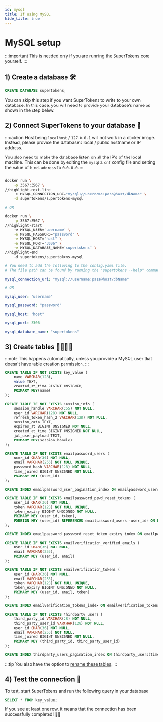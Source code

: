 ```yaml
---
id: mysql
title: If using MySQL
hide_title: true
---
```


<!-- COPY DOCS -->
<!-- ./community/database-setup/mysql.mdx -->


# MySQL setup

:::important
This is needed only if you are running the SuperTokens core yourself.
:::

## 1️) Create a database 🛠️
```sql
CREATE DATABASE supertokens;
```
You can skip this step if you want SuperTokens to write to your own database. In this case, you will need to provide your database's name as shown in the step below. 

## 2️) Connect SuperTokens to your database 🔌

<SelfHostedTabs>
<TabItem value="with-docker">

:::caution
Host being `localhost` / `127.0.0.1` will not work in a docker image. Instead, please provide the database's local / public hostname or IP address.

You also need to make the database listen on all the IP's of the local machine.
This can be done by editing the `mysqld.cnf` config file and setting the value of `bind-address` to `0.0.0.0`. 
:::

```bash

docker run \
    -p 3567:3567 \
//highlight-next-line
    -e MYSQL_CONNECTION_URI="mysql://username:pass@host/dbName" \
    -d supertokens/supertokens-mysql

# OR

docker run \
    -p 3567:3567 \
//highlight-start
    -e MYSQL_USER="username" \
    -e MYSQL_PASSWORD="password" \
	-e MYSQL_HOST="host" \
	-e MYSQL_PORT="3306" \
    -e MYSQL_DATABASE_NAME="supertokens" \
//highlight-end
    -d supertokens/supertokens-mysql
```
</TabItem>

<TabItem value="without-docker">

</TabItem>
<TabItem value="without-docker">

```yaml
# You need to add the following to the config.yaml file.
# The file path can be found by running the "supertokens --help" command

mysql_connection_uri: "mysql://username:pass@host/dbName"

# OR

mysql_user: "username"

mysql_password: "password"

mysql_host: "host"

mysql_port: 3306

mysql_database_name: "supertokens"
```

</TabItem>
</SelfHostedTabs>

## 3️) Create tables 👩‍💻👨‍💻

:::note
This happens automatically, unless you provide a MySQL user that doesn't have table creation permission.
:::

```sql
CREATE TABLE IF NOT EXISTS key_value (
    name VARCHAR(128),
    value TEXT,
    created_at_time BIGINT UNSIGNED,
    PRIMARY KEY(name)
);

CREATE TABLE IF NOT EXISTS session_info (
    session_handle VARCHAR(255) NOT NULL,
    user_id VARCHAR(128) NOT NULL,
    refresh_token_hash_2 VARCHAR(128) NOT NULL,
    session_data TEXT,
    expires_at BIGINT UNSIGNED NOT NULL,
    created_at_time BIGINT UNSIGNED NOT NULL,
    jwt_user_payload TEXT,
    PRIMARY KEY(session_handle)
);

CREATE TABLE IF NOT EXISTS emailpassword_users (
    user_id CHAR(36) NOT NULL,
    email VARCHAR(256) NOT NULL UNIQUE,
    password_hash VARCHAR(128) NOT NULL,
    time_joined BIGINT UNSIGNED NOT NULL,
    PRIMARY KEY (user_id)
);

CREATE INDEX emailpassword_user_pagination_index ON emailpassword_users(time_joined DESC, user_id DESC);

CREATE TABLE IF NOT EXISTS emailpassword_pswd_reset_tokens (
    user_id CHAR(36) NOT NULL,
    token VARCHAR(128) NOT NULL UNIQUE,
    token_expiry BIGINT UNSIGNED NOT NULL,
    PRIMARY KEY (user_id, token),
    FOREIGN KEY (user_id) REFERENCES emailpassword_users (user_id) ON DELETE CASCADE ON UPDATE CASCADE
);

CREATE INDEX emailpassword_password_reset_token_expiry_index ON emailpassword_pswd_reset_tokens(token_expiry);

CREATE TABLE IF NOT EXISTS emailverification_verified_emails (
    user_id CHAR(36) NOT NULL,
    email VARCHAR(256),
    PRIMARY KEY (user_id, email)
);

CREATE TABLE IF NOT EXISTS emailverification_tokens (
    user_id CHAR(36) NOT NULL,
    email VARCHAR(256),
    token VARCHAR(128) NOT NULL UNIQUE,
    token_expiry BIGINT UNSIGNED NOT NULL,
    PRIMARY KEY (user_id, email, token)
);

CREATE INDEX emailverification_tokens_index ON emailverification_tokens(token_expiry);

CREATE TABLE IF NOT EXISTS thirdparty_users (
    third_party_id VARCHAR(28) NOT NULL,
    third_party_user_id VARCHAR(128) NOT NULL,
    user_id CHAR(36) NOT NULL,
    email VARCHAR(256) NOT NULL,
    time_joined BIGINT UNSIGNED NOT NULL,
    PRIMARY KEY (third_party_id, third_party_user_id)
);

CREATE INDEX thirdparty_users_pagination_index ON thirdparty_users(time_joined DESC, user_id DESC);
```

:::tip
You also have the option to [rename these tables](./rename-database-tables).
:::

## 4️) Test the connection 🤞
To test, start SuperTokens and run the following query in your database
```sql
SELECT * FROM key_value;
```
If you see at least one row, it means that the connection has been successfully completed! 🥳🎉
